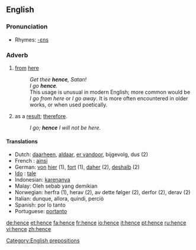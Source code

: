 ==English==

===Pronunciation===
*Rhymes: [[Rhymes:English:-ɛns|-ɛns]]

===Adverb===
{{en-adv|-}}

# [[from]] [[here]]
#:''Get thee '''hence''', Satan!''
#:''I go '''hence'''.''
#:This usage is unusual in modern English; more common would be ''I go from here'' or ''I go away''.  It is more often encountered in older works, or when used poetically.
# as a [[result]]; [[therefore]].
#:''I go; '''hence''' I will not be here.''

====Translations====
*Dutch: [[daarheen]], [[aldaar]], [[er vandoor]], bijgevolg, dus (2)
* French : [[ainsi]]
*German: [[von]] [[hier]] (1), [[fort]] (1), [[daher]] (2), [[deshalb]] (2)
* [[Ido]] : [[tale]]
*Indonesian: [[karenanya]]
*Malay: Oleh sebab yang demikian 
*Norwegian: herfra (1), herav (2), av dette følger (2), derfor (2), derav (2)
*Italian: dunque, allora, quindi, perciò
*Spanish: por lo tanto
*Portuguese: [[portanto]]

[[Category:English prepositions]]

[[de:hence]]
[[et:hence]]
[[fa:hence]]
[[fr:hence]]
[[io:hence]]
[[it:hence]]
[[pt:hence]]
[[ru:hence]]
[[vi:hence]]
[[zh:hence]]